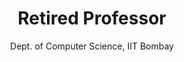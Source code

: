 ---
order: 1
slug: prof-abhiram-ranade
metadesc: Prof. Abhiram Ranade is a Retired Professor of Computer Science at IIT Bombay. Learn More.
name: Prof. Abhiram Ranade
img: Abhiram-Ranade.jpg
title: Retired Professor
subtitle: Dept. of Computer Science, IIT Bombay
type: Visiting Faculty
year: 2024
link: https://www.cse.iitb.ac.in/~ranade/
---
